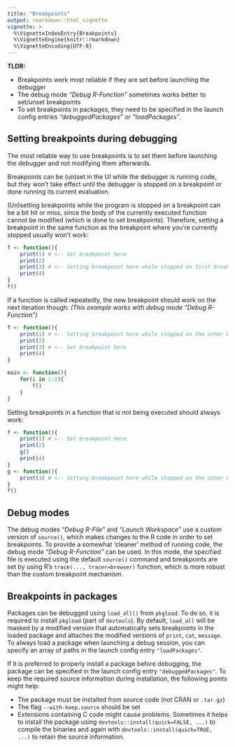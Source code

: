 ```yaml
---
title: "Breakpoints"
output: rmarkdown::html_vignette
vignette: >
  %\VignetteIndexEntry{Breakpoints}
  %\VignetteEngine{knitr::rmarkdown}
  %\VignetteEncoding{UTF-8}
---
```


**TLDR:**

* Breakpoints work most reliable if they are set before launching the debugger
* The debug mode *"Debug R-Function"* sometimes works better to set/unset breakpoints
* To set breakpoints in packages, they need to be specified in the launch config entries *"debuggedPackages"* or *"loadPackages"*.


## Setting breakpoints during debugging
The most reliable way to use breakpoints is to set them before launching the debugger
and not modifying them afterwards.

Breakpoints can be (un)set in the UI while the debugger is running code,
but they won't take effect until the debugger is stopped on a breakpoint
or done running its current evaluation.

(Un)setting breakpoints while the program is stopped on a breakpoint can be a bit hit or miss,
since the body of the currently executed function cannot be modified
(which is done to set breakpoints).
Therefore, setting a breakpoint in the same function as the breakpoint where you're currently stopped usually won't work:
``` r
f <- function(){
    print(1) # <-- Set breakpoint here
    print(2)
    print(3) # <-- Setting breakpoint here while stopped on first breakpoint won't work
    print(4)
}
f()
```

If a function is called repeatedly, the new breakpoint should work on the next iteration though:
*(This example works with debug mode "Debug R-Function")*
``` r
f <- function(){
    print(1) # <-- Setting breakpoint here while stopped on the other breakpoint should work on the next iteration
    print(2)
    print(3) # <-- Set breakpoint here
    print(4)
}

main <- function(){
    for(i in 1:2){
        f()
    }
}
```

Setting breakpoints in a function that is not being executed should always work:
``` r
f <- function(){
    print(1) # <-- Set breakpoint here
    print(2)
    g()
    print(4)
}
g <- function(){
    print(3) # <-- Setting breakpoint here while stopped on the other breakpoint should work
}
f()
```

## Debug modes
The debug modes *"Debug R-File"* and *"Launch Workspace"* use a custom version of `source()`,
which makes changes to the R code in order to set breakpoints.
To provide a somewhat 'cleaner' method of running code, the debug mode *"Debug R-Function"* can be used.
In this mode, the specified file is executed using the default `source()` command
and breakpoints are set by using R's `trace(..., tracer=browser)` function,
which is more robust than the custom breakpoint mechanism.

## Breakpoints in packages
Packages can be debugged using `load_all()` from `pkgload`.
To do so, it is required to install `pkgload` (part of `devtools`).
By default, `load_all` will be masked by a modified version that automatically sets breakpoints
in the loaded package and attaches the modified versions of `print`, `cat`, `message`.
To always load a package when launching a debug session, you can specify an array of paths in the launch config entry `"loadPackages"`.

If it is preferred to properly install a package before debugging,
the package can be specified in the launch config entry `"debuggedPackages"`.
To keep the required source information during installation, the following points might help:

* The package must be installed from source code (not CRAN or `.tar.gz`)
* The flag `--with-keep.source` should be set
* Extensions containing C code might cause problems.
Sometimes it helps to install the package using
`devtools::install(quick=FALSE, ...)`
to compile the binaries and again with
`devtools::install(quick=TRUE, ...)`
to retain the source information.
